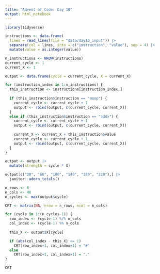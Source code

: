 ```yaml
---
title: "Advent of Code: Day 10"
output: html_notebook
---
```


```r
library(tidyverse)
```

```r
instructions <- data.frame(
  lines = read_lines(file = "data/day10_input")) |> 
  separate(col = lines, into = c("instruction", "value"), sep = 4) |> 
  mutate(value = as.integer(value))
```

```r
n_instructions <- NROW(instructions)
current_cycle <- 1
current_X <- 1

output <- data.frame(cycle = current_cycle, X = current_X)

for (instruction_index in 1:n_instructions) {
  this_instruction <- instructions[instruction_index,]
  
  if (this_instruction$instruction == "noop") {
    current_cycle <- current_cycle + 1
    output <- rbind(output, c(current_cycle, current_X)) 
  }
  else if (this_instruction$instruction == "addx") {
    current_cycle <- current_cycle + 1
    output <- rbind(output, c(current_cycle, current_X)) 
    
    current_X <- current_X + this_instruction$value
    current_cycle <- current_cycle + 1
    output <- rbind(output, c(current_cycle, current_X))
  }
}

output <- output |> 
  mutate(strength = cycle * X) 
```


```r
output[c("20", "60", "100", "140", "180", "220"),] |> 
  janitor::adorn_totals()
```

```r
n_rows <- 6
n_cols <- 40
n_cycles <- max(output$cycle)

CRT <- matrix(NA, nrow = n_rows, ncol = n_cols)

for (cycle in 1:(n_cycles-1)) {
  row_index <- (cycle-1) %/% n_cols
  col_index <- (cycle-1) %% n_cols
  
  this_X <- output$X[cycle]

  if (abs(col_index - this_X) <= 1)
    CRT[row_index+1, col_index+1] = "#"
  else
    CRT[row_index+1, col_index+1] = "."
}
```

```r
CRT
```

